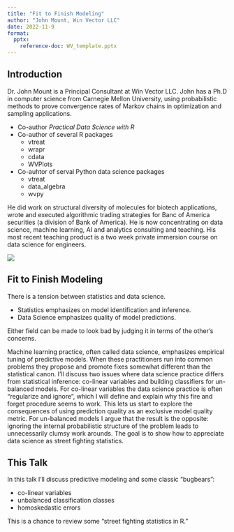 ```yaml
---
title: "Fit to Finish Modeling"
author: "John Mount, Win Vector LLC"
date: 2022-11-9
format: 
  pptx:
    reference-doc: WV_template.pptx
---
```


## Introduction

Dr. John Mount is a Principal Consultant at Win Vector LLC. John has a Ph.D in computer science from Carnegie Mellon University, using probabilistic methods to prove convergence rates of Markov chains in optimization and sampling applications.

- Co-author *Practical Data Science with R*
- Co-author of several R packages
  - vtreat
  - wrapr
  - cdata
  - WVPlots
- Co-auhtor of serval Python data science packages
  - vtreat
  - data_algebra
  - wvpy

::: {.notes}
He did work on structural diversity of molecules for biotech applications, wrote and executed algorithmic trading strategies for Banc of America securities (a division of Bank of America). He is now concentrating on data science, machine learning, AI and analytics consulting and teaching. His most recent teaching product is a two week private immersion course on data science for engineers.
:::
  

![](cc757-newimage-2.png)

## Fit to Finish Modeling

There is a tension between statistics and data science.

  - Statistics emphasizes on model identification and inference.
  - Data Science emphasizes quality of model predictions.

Either field can be made to look bad by judging it in terms of the other's concerns.



::: {.notes}
Machine learning practice, often called data science, emphasizes empirical tuning of predictive models. When these practitioners run into common problems they propose and promote fixes somewhat different than the statistical canon. I'll discuss two issues where data science practice differs from statistical inference: co-linear variables and building classifiers for un-balanced models. For co-linear variables the data science practice is often "regularize and ignore", which I will define and explain why this fire and forget procedure seems to work. This lets us start to explore the consequences of using prediction quality as an exclusive model quality metric. For un-balanced models I argue that the result is the opposite: ignoring the internal probabilistic structure of the problem leads to unnecessarily clumsy work arounds. The goal is to show how to appreciate data science as street fighting statistics.
:::

## This Talk

In this talk I'll discuss predictive modeling and some classic "bugbears":

  - co-linear variables
  - unbalanced classification classes
  - homoskedastic errors

This is a chance to review some "street fighting statistics in R."

